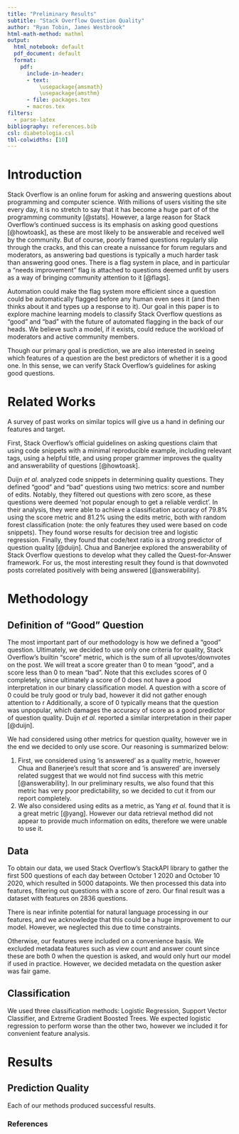 ```yaml
---
title: "Preliminary Results"
subtitle: "Stack Overflow Question Quality"
author: "Ryan Tobin, James Westbrook"
html-math-method: mathml
output:
  html_notebook: default
  pdf_document: default
  format: 
    pdf:
      include-in-header:
      - text:
          \usepackage{amsmath}
          \usepackage{amsthm}
      - file: packages.tex
      - macros.tex
filters:
  - parse-latex
bibliography: references.bib
csl: diabetologia.csl
tbl-colwidths: [10]
---
```

# Introduction
Stack Overflow is an online forum for asking and answering questions about programming and computer science. With millions of users visiting the site every day, it is no stretch to say that it has become a huge part of of the programming community [@stats]. However, a large reason for Stack Overflow's continued success is its emphasis on asking good questions [@howtoask], as these are most likely to be answerable and received well by the community. But of course, poorly framed questions regularly slip through the cracks, and this can create a nuissance for forum regulars and moderators, as answering bad questions is typically a much harder task than answering good ones. There is a flag system in place, and in particular a "needs improvement" flag is attached to questions deemed unfit by users as a way of bringing community attention to it [@flags].

Automation could make the flag system more efficient since a question could be automatically flagged before any human even sees it (and then thinks about it and types up a response to it). Our goal in this paper is to explore machine learning models to classify Stack Overflow questions as "good" and "bad" with the future of automated flagging in the back of our heads. We believe such a model, if it exists, could reduce the workload of moderators and active community members.

Though our primary goal is prediction, we are also interested in seeing which features of a question are the best predictors of whether it is a good one. In this sense, we can verify Stack Overflow's guidelines for asking good questions.

# Related Works
A survey of past works on similar topics will give us a hand in defining our features and target.

First, Stack Overflow's official guidelines on asking questions claim that using code snippets with a minimal reproducible example, including relevant tags, using a helpful title, and using proper grammer improves the quality and answerability of questions [@howtoask].

Duijn *et al.* analyzed code snippets in determining quality questions. They defined "good" and "bad" questions using two metrics: score and number of edits. Notably, they filtered out questions with zero score, as these questions were deemed 'not popular enough to get a reliable verdict'. In their analysis, they were able to achieve a classification accuracy of 79.8% using the score metric and 81.2% using the edits metric, both with random forest classification (note: the only features they used were based on code snippets). They found worse results for decision tree and logistic regression. Finally, they found that code/text ratio is a strong predictor of question quality [@duijn].
<!-- Correa and Sureka analyzed "closed" questions, which are questions deemed unhelpful to the forum and thus were closed off from further contribution. Through the use of several classification methods, they achieved relative success in predicting closed/not closed questions. Some of the most important features they observed are code snippet length and title length - short code snippets and titles were strong indicators of a closed question. These features will be used in our analysis [@closed]. --> 
<!--I don't think we need to include this paragraph because closed questions are not what we are interested in, and these features are absolutely not specific to this study.-->
Chua and Banerjee explored the answerability of Stack Overflow questions to develop what they called the Quest-for-Answer framework. For us, the most interesting result they found is that downvoted posts correlated positively with being answered [@answerability].

# Methodology
<!-- 
Probably won't have space for discussion on concrete research question, but still good to have in the back of our minds
- RQ1: How well can we predict whether a Stack Overflow question is good or bad?
- RQ2: What are the most important features in a good Stack Overflow question? -->
## Definition of "Good" Question
The most important part of our methodology is how we defined a "good" question. Ultimately, we decided to use only one criteria for quality, Stack Overflow's builtin "score" metric, which is the sum of all upvotes/downvotes on the post. We will treat a score greater than 0 to mean "good", and a score less than 0 to mean "bad". Note that this excludes scores of 0 completely, since ultimately a score of 0 does not have a good interpretation in our binary classification model. A question with a score of 0 could be truly good or truly bad, however it did not gather enough attention to r
Additionally, a score of 0 typically means that the question was unpopular, which damages the accuracy of score as a good predictor of question quality. Duijn *et al.* reported a similar interpretation in their paper [@duijn].

We had considered using other metrics for question quality, however we in the end we decided to only use score. Our reasoning is summarized below:

1. First, we considered using 'is answered' as a quality metric, however Chua and Banerjee's result that score and 'is answered' are inversely related suggest that we would not find success with this metric [@answerability]. In our preliminary results, we also found that this metric has very poor predictability, so we decided to cut it from our report completely.
2. We also considered using edits as a metric, as Yang *et al.* found that it is a great metric [@yang]. However our data retrieval method did not appear to provide much information on edits, therefore we were unable to use it.

## Data
To obtain our data, we used Stack Overflow's StackAPI library to gather the first 500 questions of each day between October 1 2020 and October 10 2020, which resulted in 5000 datapoints. We then processed this data into features, filtering out questions with a score of zero. Our final result was a dataset with features on 2836 questions.

There is near infinite potential for natural language processing in our features, and we acknowledge that this could be a huge improvement to our model. However, we neglected this due to time constraints.

Otherwise, our features were included on a convenience basis. We excluded metadata features such as view count and answer count since these are both 0 when the question is asked, and would only hurt our model if used in practice. However, we decided metadata on the question asker was fair game.

## Classification
We used three classification methods: Logistic Regression, Support Vector Classifier, and Extreme Gradient Boosted Trees. We expected logistic regression to perform worse than the other two, however we included it for convenient feature analysis. 

# Results
## Prediction Quality
Each of our methods produced successful results. 

### References
::: {#refs}
:::